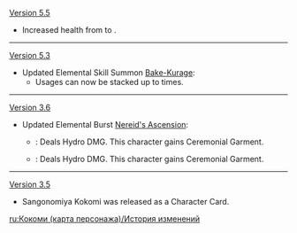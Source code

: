 {{Change History/Header}}
[[Version 5.5]]
* Increased health from {{TCG Health|10}} to {{TCG Health|12}}.
----
[[Version 5.3]]
* Updated Elemental Skill Summon [[Bake-Kurage]]:
** Usages can now be stacked up to {{Highlight|4}} times.
----
[[Version 3.6]]
* Updated Elemental Burst [[Nereid's Ascension (Character Card Skill)|Nereid's Ascension]]: 
** {{Color|Old}}: Deals {{Highlight|3}} Hydro DMG. This character gains Ceremonial Garment.
** {{Color|New}}: Deals {{Highlight|2}} Hydro DMG. {{Highlight|Heals all allied characters for 1 point.}} This character gains Ceremonial Garment.
----
[[Version 3.5]]
* Sangonomiya Kokomi was released as a Character Card.
<noinclude>
[[ru:Кокоми (карта персонажа)/История изменений]]
</noinclude>
